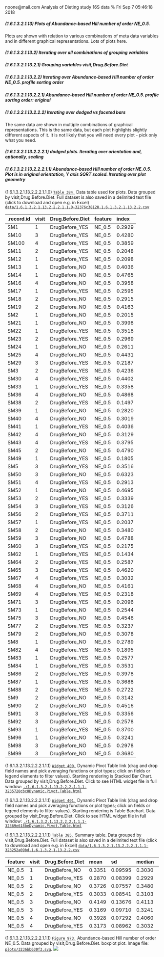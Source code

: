 noone@mail.com
Analysis of Dieting study 16S data
% Fri Sep  7 05:46:18 2018



##### \(1.6.1.3.2.1.13\) Plots of Abundance-based Hill number of order NE_0.5.



Plots are shown with relation to various combinations of meta 
                   data variables and in different graphical representations. Lots of plots here.



##### \(1.6.1.3.2.1.13.2\) Iterating over all combinations of grouping variables




##### \(1.6.1.3.2.1.13.2.1\) Grouping variables visit,Drug.Before.Diet




##### \(1.6.1.3.2.1.13.2.2\) Iterating over Abundance-based Hill number of order NE_0.5. profile sorting order




##### \(1.6.1.3.2.1.13.2.2.1\) Abundance-based Hill number of order NE_0.5. profile sorting order: original




##### \(1.6.1.3.2.1.13.2.2.2\) Iterating over dodged vs faceted bars



The same data are shown in multiple combinations of graphical representations. 
                         This is the same data, but each plot highlights slightly different aspects of it.
                         It is not likely that you will need every plot - pick only what you need.



##### \(1.6.1.3.2.1.13.2.2.2.1\) dodged plots. Iterating over orientation and, optionally, scaling




##### \(1.6.1.3.2.1.13.2.2.2.1.1\) Abundance-based Hill number of order NE_0.5. Plot is in original orientation, Y axis SQRT scaled. Iterating over plot geometry



\(1.6.1.3.2.1.13.2.2.2.1.1.0\) <a name="table.384"></a>[`Table 384.`](#table.384) Data table used for plots. Data grouped by visit,Drug.Before.Diet. Full dataset is also saved in a delimited text file (click to download and open e.g. in Excel) [`data/1.6.1.3.2.1.13.2.2.2.1.1.0-32376c38128.1.6.1.3.2.1.13.2.2.csv`](data/1.6.1.3.2.1.13.2.2.2.1.1.0-32376c38128.1.6.1.3.2.1.13.2.2.csv)




| .record.id | visit | Drug.Before.Diet | feature | index  |
|:-----------|:------|:-----------------|:--------|:-------|
| SM1        | 1     | DrugBefore\_YES  | NE\_0.5 | 0.2929 |
| SM10       | 3     | DrugBefore\_YES  | NE\_0.5 | 0.4280 |
| SM100      | 4     | DrugBefore\_YES  | NE\_0.5 | 0.3859 |
| SM11       | 2     | DrugBefore\_YES  | NE\_0.5 | 0.2048 |
| SM12       | 1     | DrugBefore\_YES  | NE\_0.5 | 0.2098 |
| SM13       | 1     | DrugBefore\_NO   | NE\_0.5 | 0.4036 |
| SM14       | 1     | DrugBefore\_NO   | NE\_0.5 | 0.4765 |
| SM16       | 4     | DrugBefore\_NO   | NE\_0.5 | 0.3958 |
| SM17       | 1     | DrugBefore\_YES  | NE\_0.5 | 0.2595 |
| SM18       | 2     | DrugBefore\_NO   | NE\_0.5 | 0.2915 |
| SM19       | 2     | DrugBefore\_NO   | NE\_0.5 | 0.4163 |
| SM2        | 1     | DrugBefore\_NO   | NE\_0.5 | 0.2015 |
| SM21       | 1     | DrugBefore\_NO   | NE\_0.5 | 0.3998 |
| SM22       | 1     | DrugBefore\_YES  | NE\_0.5 | 0.3518 |
| SM23       | 2     | DrugBefore\_YES  | NE\_0.5 | 0.2969 |
| SM24       | 1     | DrugBefore\_NO   | NE\_0.5 | 0.2611 |
| SM25       | 4     | DrugBefore\_NO   | NE\_0.5 | 0.4431 |
| SM29       | 3     | DrugBefore\_YES  | NE\_0.5 | 0.2187 |
| SM3        | 2     | DrugBefore\_YES  | NE\_0.5 | 0.4236 |
| SM30       | 4     | DrugBefore\_YES  | NE\_0.5 | 0.4402 |
| SM33       | 1     | DrugBefore\_YES  | NE\_0.5 | 0.3358 |
| SM36       | 4     | DrugBefore\_NO   | NE\_0.5 | 0.4868 |
| SM38       | 2     | DrugBefore\_YES  | NE\_0.5 | 0.1497 |
| SM39       | 1     | DrugBefore\_NO   | NE\_0.5 | 0.2820 |
| SM40       | 4     | DrugBefore\_NO   | NE\_0.5 | 0.3019 |
| SM41       | 1     | DrugBefore\_YES  | NE\_0.5 | 0.4036 |
| SM42       | 4     | DrugBefore\_NO   | NE\_0.5 | 0.3129 |
| SM43       | 4     | DrugBefore\_YES  | NE\_0.5 | 0.3795 |
| SM45       | 2     | DrugBefore\_NO   | NE\_0.5 | 0.4790 |
| SM49       | 1     | DrugBefore\_YES  | NE\_0.5 | 0.1805 |
| SM5        | 3     | DrugBefore\_YES  | NE\_0.5 | 0.3516 |
| SM50       | 3     | DrugBefore\_NO   | NE\_0.5 | 0.6323 |
| SM51       | 4     | DrugBefore\_YES  | NE\_0.5 | 0.2913 |
| SM52       | 1     | DrugBefore\_NO   | NE\_0.5 | 0.4695 |
| SM53       | 2     | DrugBefore\_YES  | NE\_0.5 | 0.3339 |
| SM54       | 3     | DrugBefore\_YES  | NE\_0.5 | 0.3126 |
| SM56       | 2     | DrugBefore\_YES  | NE\_0.5 | 0.3711 |
| SM57       | 1     | DrugBefore\_YES  | NE\_0.5 | 0.2037 |
| SM58       | 2     | DrugBefore\_NO   | NE\_0.5 | 0.3480 |
| SM59       | 3     | DrugBefore\_NO   | NE\_0.5 | 0.4788 |
| SM60       | 3     | DrugBefore\_YES  | NE\_0.5 | 0.2175 |
| SM62       | 1     | DrugBefore\_YES  | NE\_0.5 | 0.1434 |
| SM64       | 2     | DrugBefore\_YES  | NE\_0.5 | 0.2587 |
| SM65       | 3     | DrugBefore\_YES  | NE\_0.5 | 0.4620 |
| SM67       | 4     | DrugBefore\_YES  | NE\_0.5 | 0.3032 |
| SM68       | 4     | DrugBefore\_NO   | NE\_0.5 | 0.4161 |
| SM69       | 4     | DrugBefore\_YES  | NE\_0.5 | 0.2318 |
| SM71       | 3     | DrugBefore\_YES  | NE\_0.5 | 0.2096 |
| SM73       | 1     | DrugBefore\_NO   | NE\_0.5 | 0.2544 |
| SM75       | 3     | DrugBefore\_NO   | NE\_0.5 | 0.4546 |
| SM77       | 2     | DrugBefore\_YES  | NE\_0.5 | 0.3237 |
| SM79       | 2     | DrugBefore\_NO   | NE\_0.5 | 0.3078 |
| SM8        | 1     | DrugBefore\_NO   | NE\_0.5 | 0.2789 |
| SM82       | 4     | DrugBefore\_YES  | NE\_0.5 | 0.1895 |
| SM83       | 1     | DrugBefore\_YES  | NE\_0.5 | 0.2577 |
| SM84       | 1     | DrugBefore\_YES  | NE\_0.5 | 0.3531 |
| SM86       | 2     | DrugBefore\_YES  | NE\_0.5 | 0.3978 |
| SM87       | 1     | DrugBefore\_YES  | NE\_0.5 | 0.3688 |
| SM88       | 2     | DrugBefore\_YES  | NE\_0.5 | 0.2722 |
| SM9        | 2     | DrugBefore\_NO   | NE\_0.5 | 0.3142 |
| SM90       | 2     | DrugBefore\_NO   | NE\_0.5 | 0.4516 |
| SM91       | 3     | DrugBefore\_YES  | NE\_0.5 | 0.3356 |
| SM92       | 3     | DrugBefore\_NO   | NE\_0.5 | 0.2578 |
| SM93       | 1     | DrugBefore\_YES  | NE\_0.5 | 0.3700 |
| SM96       | 1     | DrugBefore\_NO   | NE\_0.5 | 0.3241 |
| SM98       | 3     | DrugBefore\_NO   | NE\_0.5 | 0.2978 |
| SM99       | 3     | DrugBefore\_NO   | NE\_0.5 | 0.3680 |







\(1.6.1.3.2.1.13.2.2.2.1.1.1\) <a name="widget.400"></a>[`Widget 400.`](#widget.400) Dynamic Pivot Table link (drag and drop field names and pick averaging 
                      functions or plot types; click on fields or legend elements to filter values). 
                      Starting rendering is Stacked Bar Chart. Data grouped by visit,Drug.Before.Diet. Click to see HTML widget file in full window: [`./1.6.1.3.2.1.13.2.2.2.1.1.1-3235720cbc8Dynamic.Pivot.Table.html`](./1.6.1.3.2.1.13.2.2.2.1.1.1-3235720cbc8Dynamic.Pivot.Table.html)





\(1.6.1.3.2.1.13.2.2.2.1.1.1\) <a name="widget.401"></a>[`Widget 401.`](#widget.401) Dynamic Pivot Table link (drag and drop field names and pick averaging 
                      functions or plot types; click on fields or legend elements to filter values). 
                      Starting rendering is Table Barchart. Data grouped by visit,Drug.Before.Diet. Click to see HTML widget file in full window: [`./1.6.1.3.2.1.13.2.2.2.1.1.1-32369e618beDynamic.Pivot.Table.html`](./1.6.1.3.2.1.13.2.2.2.1.1.1-32369e618beDynamic.Pivot.Table.html)


\(1.6.1.3.2.1.13.2.2.2.1.1.1\) <a name="table.385"></a>[`Table 385.`](#table.385) Summary table. Data grouped by visit,Drug.Before.Diet. Full dataset is also saved in a delimited text file (click to download and open e.g. in Excel) [`data/1.6.1.3.2.1.13.2.2.2.1.1.1-323252a09bd.1.6.1.3.2.1.13.2.2.csv`](data/1.6.1.3.2.1.13.2.2.2.1.1.1-323252a09bd.1.6.1.3.2.1.13.2.2.csv)




| feature | visit | Drug.Before.Diet | mean   | sd      | median | incidence |
|:--------|:------|:-----------------|:-------|:--------|:-------|:----------|
| NE\_0.5 | 1     | DrugBefore\_NO   | 0.3351 | 0.09595 | 0.3030 | 1         |
| NE\_0.5 | 1     | DrugBefore\_YES  | 0.2870 | 0.08399 | 0.2929 | 1         |
| NE\_0.5 | 2     | DrugBefore\_NO   | 0.3726 | 0.07557 | 0.3480 | 1         |
| NE\_0.5 | 2     | DrugBefore\_YES  | 0.3033 | 0.08541 | 0.3103 | 1         |
| NE\_0.5 | 3     | DrugBefore\_NO   | 0.4149 | 0.13676 | 0.4113 | 1         |
| NE\_0.5 | 3     | DrugBefore\_YES  | 0.3169 | 0.09710 | 0.3241 | 1         |
| NE\_0.5 | 4     | DrugBefore\_NO   | 0.3928 | 0.07292 | 0.4060 | 1         |
| NE\_0.5 | 4     | DrugBefore\_YES  | 0.3173 | 0.08962 | 0.3032 | 1         |







\(1.6.1.3.2.1.13.2.2.2.1.1.1\) <a name="figure.973"></a>[`Figure 973.`](#figure.973) Abundance-based Hill number of order NE_0.5. Data grouped by visit,Drug.Before.Diet.  boxplot plot.  Image file: [`plots/3236bb630f3.svg`](plots/3236bb630f3.svg).
![](plots/3236bb630f3.svg)